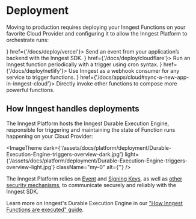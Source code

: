 
# Deployment

Moving to production requires deploying your Inngest Functions on your favorite Cloud Provider and configuring it to allow the Inngest Platform to orchestrate runs: 


<CardGroup cols={2}>
  <Card title="Deploy with Vercel" icon={<VercelIcon />} href={'/docs/deploy/vercel'}>
    Send an event from your application’s backend with the Inngest SDK.
  </Card>
  <Card title="Deploy with Cloudflare Pages" icon={<CloudflareIcon />} href={'/docs/deploy/cloudflare'}>
    Run an Inngest function periodically with a trigger using cron syntax.
  </Card>
  <Card title="Deploy with Netlify" icon={<NetlifyIcon />} href={'/docs/deploy/netlify'}>
    Use Inngest as a webhook consumer for any service to trigger functions.
  </Card>
  <Card title="Deploy your application" icon={<CloudIcon fill={'black'} />} href={'/docs/apps/cloud#sync-a-new-app-in-inngest-cloud'}>
    Directly invoke other functions to compose more powerful functions.
  </Card>
</CardGroup>

## How Inngest handles deployments


The Inngest Platform hosts the Inngest Durable Execution Engine, responsible for triggering and maintaining the state of Function runs happening on your Cloud Provider:

<ImageTheme
  dark={'/assets/docs/platform/deployment/Durable-Execution-Engine-triggers-overview-dark.jpg'}
  light={'/assets/docs/platform/deployment/Durable-Execution-Engine-triggers-overview-light.jpg'}
  className="my-0"
  alt={''}
/>

The Inngest Platform relies on [Event](/docs/events/creating-an-event-key) and [Signing Keys](/docs/platform/signing-keys), as well as [other security mechanisms](/docs/learn/security), to communicate securely and reliably with the Inngest SDK.

Learn more on Inngest's Durable Execution Engine in our ["How Inngest Functions are executed" guide](/docs/learn/how-functions-are-executed).